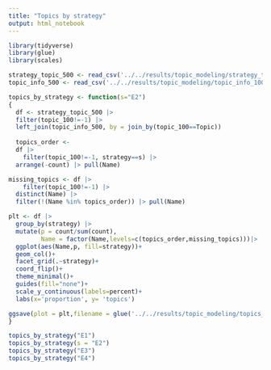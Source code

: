 ```yaml
---
title: "Topics by strategy"
output: html_notebook
---
```


```r
library(tidyverse)
library(glue)
library(scales)
```

```r
strategy_topic_500 <- read_csv('../../results/topic_modeling/strategy_topic_100.csv')
topic_info_500 <- read_csv('../../results/topic_modeling/topic_info_100.csv')
```

```r

topics_by_strategy <- function(s="E2")
{
  df <- strategy_topic_500 |> 
  filter(topic_100!=-1) |> 
  left_join(topic_info_500, by = join_by(topic_100==Topic)) 
  
  topics_order <- 
  df |> 
    filter(topic_100!=-1, strategy==s) |> 
  arrange(-count) |> pull(Name)

missing_topics <- df |> 
    filter(topic_100!=-1) |> 
  distinct(Name) |> 
  filter(!(Name %in% topics_order)) |> pull(Name)

plt <- df |> 
  group_by(strategy) |> 
  mutate(p = count/sum(count),
         Name = factor(Name,levels=c(topics_order,missing_topics)))|>
  ggplot(aes(Name,p, fill=strategy))+
  geom_col()+
  facet_grid(.~strategy)+
  coord_flip()+
  theme_minimal()+
  guides(fill="none")+
  scale_y_continuous(labels=percent)+
  labs(x='proportion', y= 'topics')

ggsave(plot = plt,filename = glue('../../results/topic_modeling/topics_by_strategy{s}.png'),height = 16, width = 12)
}
```

```r
topics_by_strategy("E1")
topics_by_strategy(s = "E2")
topics_by_strategy("E3")
topics_by_strategy("E4")
```

